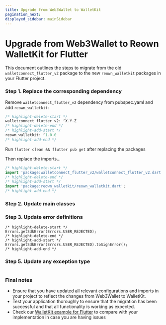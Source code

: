 ```yaml
---
title: Upgrade from Web3Wallet to WalletKit
pagination_next:
displayed_sidebar: mainSidebar
---
```



# Upgrade from Web3Wallet to Reown WalletKit for Flutter

This document outlines the steps to migrate from the old `walletconnect_flutter_v2` package to the new `reown_walletkit` packages in your Flutter project.

### Step 1. Replace the corresponding dependency

Remove `walletconnect_flutter_v2` dependency from pubspec.yaml and add `reown_walletkit`:

```dart
/* highlight-delete-start */
walletconnect_flutter_v2: ^X.Y.Z
/* highlight-delete-end */
/* highlight-add-start */
reown_walletkit: ^1.0.0
/* highlight-add-end */
```

Run `flutter clean && flutter pub get` after replacing the packages

Then replace the imports...

```dart
/* highlight-delete-start */
import 'package:walletconnect_flutter_v2/walletconnect_flutter_v2.dart';
/* highlight-delete-end */
/* highlight-add-start */
import 'package:reown_walletkit/reown_walletkit.dart';
/* highlight-add-end */
```

### Step 2. Update main classes

<Table
  headers={['Old', 'New']}
  data={[
    {
      old: { code: 'Web3Wallet' },
      new: { code: 'ReownWalletKit' },
    },
    {
      old: { code: 'Core' },
      new: { code: 'ReownCore' },
    },
  ]}
/>

### Step 3. Update error definitions

```tsx
/* highlight-delete-start */
Errors.getSdkError(Errors.USER_REJECTED);
/* highlight-delete-end */
/* highlight-add-start */
Errors.getSdkError(Errors.USER_REJECTED).toSignError();
/* highlight-add-end */
```

### Step 5. Update any exception type

<Table
  headers={['Old', 'New']}
  data={[
    {
      old: { code: 'WalletConnectError' },
      new: { code: 'ReownSignError' },
    },
  ]}
/>

### Final notes

+ Ensure that you have updated all relevant configurations and imports in your project to reflect the changes from Web3Wallet to WalletKit.
+ Test your application thoroughly to ensure that the migration has been successful and that all functionality is working as expected.
+ Check our [WalletKit example for Flutter](https://github.com/reown-com/reown_flutter/tree/master/packages/reown_walletkit/example/) to compare with your implementation in case you are having issues 
